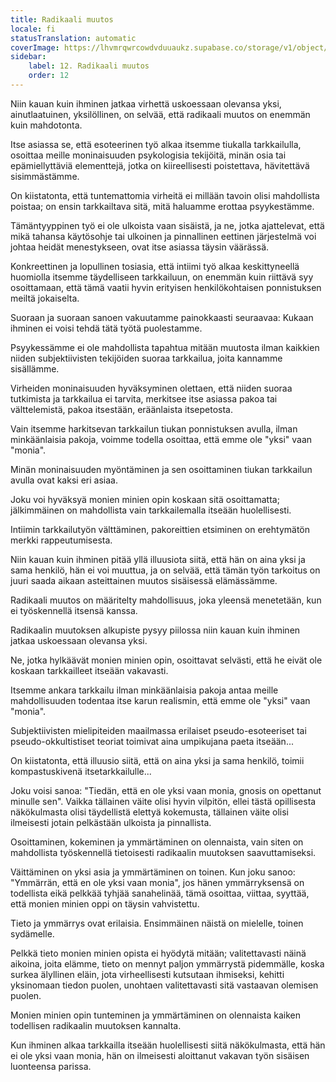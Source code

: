 ```yaml
---
title: Radikaali muutos
locale: fi
statusTranslation: automatic
coverImage: https://lhvmrqwrcowdvduuaukz.supabase.co/storage/v1/object/public/strapi-uploads/small_cover-tratado-de-psicologia-revolucionaria.webp-5e15e1cec4e0ebebcde5d7fc7565d8fd.webp
sidebar:
    label: 12. Radikaali muutos
    order: 12
---
```

Niin kauan kuin ihminen jatkaa virhettä uskoessaan olevansa yksi, ainutlaatuinen, yksilöllinen, on selvää, että radikaali muutos on enemmän kuin mahdotonta.

Itse asiassa se, että esoteerinen työ alkaa itsemme tiukalla tarkkailulla, osoittaa meille moninaisuuden psykologisia tekijöitä, minän osia tai epämiellyttäviä elementtejä, jotka on kiireellisesti poistettava, hävitettävä sisimmästämme.

On kiistatonta, että tuntemattomia virheitä ei millään tavoin olisi mahdollista poistaa; on ensin tarkkailtava sitä, mitä haluamme erottaa psyykestämme.

Tämäntyyppinen työ ei ole ulkoista vaan sisäistä, ja ne, jotka ajattelevat, että mikä tahansa käytösohje tai ulkoinen ja pinnallinen eettinen järjestelmä voi johtaa heidät menestykseen, ovat itse asiassa täysin väärässä.

Konkreettinen ja lopullinen tosiasia, että intiimi työ alkaa keskittyneellä huomiolla itsemme täydelliseen tarkkailuun, on enemmän kuin riittävä syy osoittamaan, että tämä vaatii hyvin erityisen henkilökohtaisen ponnistuksen meiltä jokaiselta.

Suoraan ja suoraan sanoen vakuutamme painokkaasti seuraavaa: Kukaan ihminen ei voisi tehdä tätä työtä puolestamme.

Psyykessämme ei ole mahdollista tapahtua mitään muutosta ilman kaikkien niiden subjektiivisten tekijöiden suoraa tarkkailua, joita kannamme sisällämme.

Virheiden moninaisuuden hyväksyminen olettaen, että niiden suoraa tutkimista ja tarkkailua ei tarvita, merkitsee itse asiassa pakoa tai välttelemistä, pakoa itsestään, eräänlaista itsepetosta.

Vain itsemme harkitsevan tarkkailun tiukan ponnistuksen avulla, ilman minkäänlaisia pakoja, voimme todella osoittaa, että emme ole "yksi" vaan "monia".

Minän moninaisuuden myöntäminen ja sen osoittaminen tiukan tarkkailun avulla ovat kaksi eri asiaa.

Joku voi hyväksyä monien minien opin koskaan sitä osoittamatta; jälkimmäinen on mahdollista vain tarkkailemalla itseään huolellisesti.

Intiimin tarkkailutyön välttäminen, pakoreittien etsiminen on erehtymätön merkki rappeutumisesta.

Niin kauan kuin ihminen pitää yllä illuusiota siitä, että hän on aina yksi ja sama henkilö, hän ei voi muuttua, ja on selvää, että tämän työn tarkoitus on juuri saada aikaan asteittainen muutos sisäisessä elämässämme.

Radikaali muutos on määritelty mahdollisuus, joka yleensä menetetään, kun ei työskennellä itsensä kanssa.

Radikaalin muutoksen alkupiste pysyy piilossa niin kauan kuin ihminen jatkaa uskoessaan olevansa yksi.

Ne, jotka hylkäävät monien minien opin, osoittavat selvästi, että he eivät ole koskaan tarkkailleet itseään vakavasti.

Itsemme ankara tarkkailu ilman minkäänlaisia pakoja antaa meille mahdollisuuden todentaa itse karun realismin, että emme ole "yksi" vaan "monia".

Subjektiivisten mielipiteiden maailmassa erilaiset pseudo-esoteeriset tai pseudo-okkultistiset teoriat toimivat aina umpikujana paeta itseään...

On kiistatonta, että illuusio siitä, että on aina yksi ja sama henkilö, toimii kompastuskivenä itsetarkkailulle...

Joku voisi sanoa: "Tiedän, että en ole yksi vaan monia, gnosis on opettanut minulle sen". Vaikka tällainen väite olisi hyvin vilpitön, ellei tästä opillisesta näkökulmasta olisi täydellistä elettyä kokemusta, tällainen väite olisi ilmeisesti jotain pelkästään ulkoista ja pinnallista.

Osoittaminen, kokeminen ja ymmärtäminen on olennaista, vain siten on mahdollista työskennellä tietoisesti radikaalin muutoksen saavuttamiseksi.

Väittäminen on yksi asia ja ymmärtäminen on toinen. Kun joku sanoo: "Ymmärrän, että en ole yksi vaan monia", jos hänen ymmärryksensä on todellista eikä pelkkää tyhjää sanahelinää, tämä osoittaa, viittaa, syyttää, että monien minien oppi on täysin vahvistettu.

Tieto ja ymmärrys ovat erilaisia. Ensimmäinen näistä on mielelle, toinen sydämelle.

Pelkkä tieto monien minien opista ei hyödytä mitään; valitettavasti näinä aikoina, joita elämme, tieto on mennyt paljon ymmärrystä pidemmälle, koska surkea älyllinen eläin, jota virheellisesti kutsutaan ihmiseksi, kehitti yksinomaan tiedon puolen, unohtaen valitettavasti sitä vastaavan olemisen puolen.

Monien minien opin tunteminen ja ymmärtäminen on olennaista kaiken todellisen radikaalin muutoksen kannalta.

Kun ihminen alkaa tarkkailla itseään huolellisesti siitä näkökulmasta, että hän ei ole yksi vaan monia, hän on ilmeisesti aloittanut vakavan työn sisäisen luonteensa parissa.

